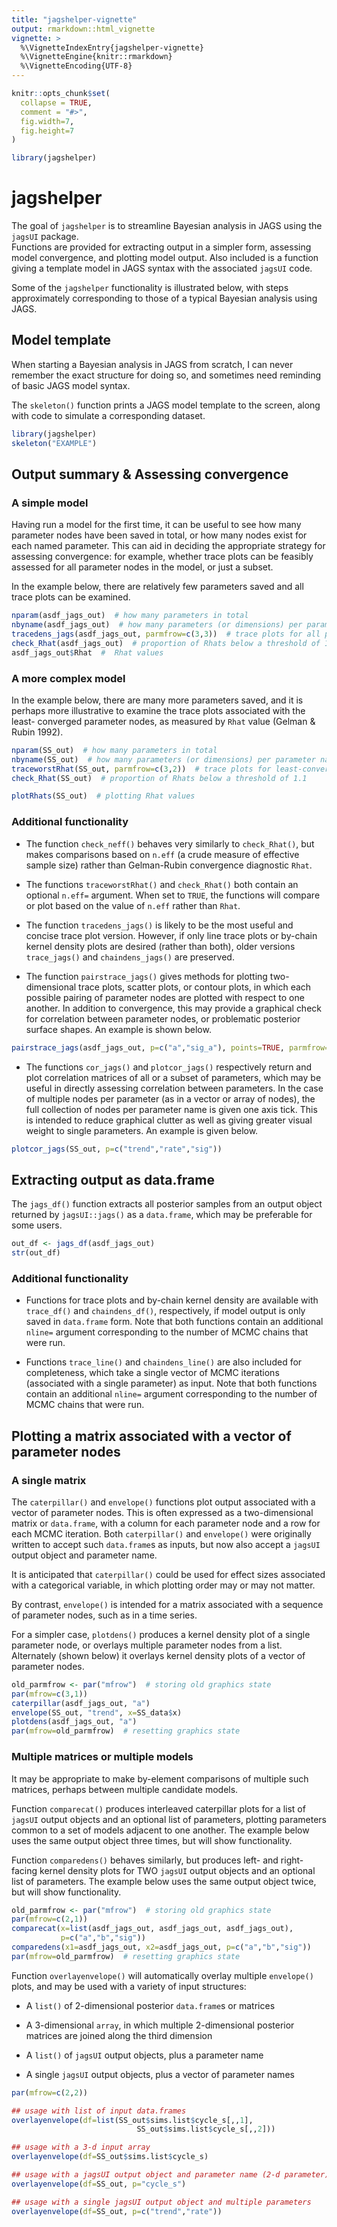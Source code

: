 ```yaml
---
title: "jagshelper-vignette"
output: rmarkdown::html_vignette
vignette: >
  %\VignetteIndexEntry{jagshelper-vignette}
  %\VignetteEngine{knitr::rmarkdown}
  %\VignetteEncoding{UTF-8}
---
```


```r
knitr::opts_chunk$set(
  collapse = TRUE,
  comment = "#>",
  fig.width=7,
  fig.height=7
)
```

```r
library(jagshelper)
```

# jagshelper

The goal of `jagshelper` is to streamline Bayesian analysis in JAGS using the `jagsUI` package.  
Functions are provided for extracting output in a simpler form, assessing model convergence,
and plotting model output.  Also included is a function giving a template model in JAGS syntax
with the associated `jagsUI` code.

Some of the `jagshelper` functionality is illustrated below, with steps approximately 
corresponding to those of a typical Bayesian analysis using JAGS.

## Model template

When starting a Bayesian analysis in JAGS from scratch, I can never remember the 
exact structure for doing so, and sometimes need reminding of basic JAGS model syntax.

The `skeleton()` function prints a JAGS model template to the screen, along with 
code to simulate a corresponding dataset.  

```r
library(jagshelper)
skeleton("EXAMPLE")
```

## Output summary & Assessing convergence

### A simple model

Having run a model for the first time, it can be useful to see how many parameter nodes
have been saved in total, or how many nodes exist for each named parameter.  This can aid in 
deciding the appropriate strategy for assessing convergence: for example, whether trace plots 
can be feasibly assessed for all parameter 
nodes in the model, or just a subset.

In the example below, there are relatively few parameters saved and all trace
plots can be examined.

```r
nparam(asdf_jags_out)  # how many parameters in total
nbyname(asdf_jags_out)  # how many parameters (or dimensions) per parameter name
tracedens_jags(asdf_jags_out, parmfrow=c(3,3))  # trace plots for all parameters
check_Rhat(asdf_jags_out)  # proportion of Rhats below a threshold of 1.1
asdf_jags_out$Rhat  #  Rhat values
```

### A more complex model

In the example below, there are many more parameters saved, and it is 
perhaps more illustrative to examine the trace plots associated with the least-
converged parameter nodes, as measured by `Rhat` value (Gelman & Rubin 1992).

```r
nparam(SS_out)  # how many parameters in total
nbyname(SS_out)  # how many parameters (or dimensions) per parameter name
traceworstRhat(SS_out, parmfrow=c(3,2))  # trace plots for least-converged nodes
check_Rhat(SS_out)  # proportion of Rhats below a threshold of 1.1
```

```r
plotRhats(SS_out)  # plotting Rhat values
```

### Additional functionality

* The function `check_neff()` behaves very similarly to `check_Rhat()`, but makes
comparisons based on `n.eff` (a crude measure of effective sample size) rather than Gelman-Rubin convergence
diagnostic `Rhat`.  

* The functions `traceworstRhat()` and `check_Rhat()` both contain
an optional `n.eff=` argument.  When set to `TRUE`, the functions will compare 
or plot based on the value of `n.eff` rather than `Rhat`.

* The function `tracedens_jags()` is likely to be the most useful and concise trace
plot version.  However, if only line trace plots or by-chain kernel density plots 
are desired (rather than both), older versions `trace_jags()` and `chaindens_jags()`
are preserved.

* The function `pairstrace_jags()` gives methods for plotting two-dimensional trace plots, 
scatter plots, or contour plots, in which each possible pairing of parameter nodes are
plotted with respect to one another.  In addition to convergence, this may provide
a graphical check for correlation between parameter nodes, or problematic posterior 
surface shapes.  An example is shown below.

```r
pairstrace_jags(asdf_jags_out, p=c("a","sig_a"), points=TRUE, parmfrow=c(3,2))
```

* The functions `cor_jags()` and `plotcor_jags()` respectively return and plot correlation
matrices of all or a subset of parameters, which may be useful in directly assessing
correlation between parameters.  In the case of multiple nodes per parameter (as
in a vector or array of nodes), the full collection of nodes per parameter name is 
given one axis tick.  This is intended to reduce graphical clutter as well as giving 
greater visual weight to single parameters.  An example is given below.

```r
plotcor_jags(SS_out, p=c("trend","rate","sig"))
```


## Extracting output as data.frame

The `jags_df()` function extracts all posterior samples from an output object returned
by `jagsUI::jags()` as a `data.frame`, which may be preferable for some users.

```r
out_df <- jags_df(asdf_jags_out)
str(out_df)
```

### Additional functionality

* Functions for trace plots and by-chain kernel density are available with `trace_df()`
and `chaindens_df()`, respectively, if model output is only saved in `data.frame`
form.  Note that both functions contain an additional `nline=` argument corresponding
to the number of MCMC chains that were run.

* Functions `trace_line()` and `chaindens_line()` are also included for completeness, 
which take a single vector of MCMC iterations (associated with a single parameter)
as input.  Note that both functions contain an additional `nline=` argument corresponding
to the number of MCMC chains that were run.

## Plotting a matrix associated with a vector of parameter nodes

### A single matrix

The `caterpillar()` and `envelope()` functions plot output associated with a vector
of parameter nodes.  This is often expressed as a two-dimensional matrix or `data.frame`,
with a column for each parameter node and a row for each MCMC iteration.  Both 
`caterpillar()` and `envelope()` were originally written to accept such `data.frame`s
as inputs, but now also accept a `jagsUI` output object and parameter name.

It is anticipated that `caterpillar()` could be used for effect sizes associated 
with a categorical variable, in which plotting order may or may not matter.

By contrast, `envelope()` is intended for a matrix associated with a sequence of 
parameter nodes, such as in a time series.

For a simpler case, `plotdens()` produces a kernel density plot of a single parameter
node, or overlays multiple parameter nodes from a list.  Alternately (shown below)
it overlays kernel density plots of a vector of parameter nodes.

```r
old_parmfrow <- par("mfrow")  # storing old graphics state
par(mfrow=c(3,1))
caterpillar(asdf_jags_out, "a")
envelope(SS_out, "trend", x=SS_data$x)
plotdens(asdf_jags_out, "a")
par(mfrow=old_parmfrow)  # resetting graphics state
```

### Multiple matrices or multiple models

It may be appropriate to make by-element comparisons of multiple such matrices, 
perhaps between multiple candidate models.

Function `comparecat()` produces interleaved caterpillar plots for a list of `jagsUI`
output objects and an optional list of parameters, plotting parameters common to 
a set of models adjacent to one another.  The example below uses the same output
object three times, but will show functionality.

Function `comparedens()` behaves similarly, but produces left- and right-facing 
kernel density plots for TWO `jagsUI` output objects and an optional list of parameters.
The example below uses the same output object twice, but will show functionality.

```r
old_parmfrow <- par("mfrow")  # storing old graphics state
par(mfrow=c(2,1))
comparecat(x=list(asdf_jags_out, asdf_jags_out, asdf_jags_out),
           p=c("a","b","sig"))
comparedens(x1=asdf_jags_out, x2=asdf_jags_out, p=c("a","b","sig"))
par(mfrow=old_parmfrow)  # resetting graphics state
```

Function `overlayenvelope()` will automatically overlay multiple `envelope()` plots,
and may be used with a variety of input structures:

* A `list()` of 2-dimensional posterior `data.frame`s or matrices

* A 3-dimensional `array`, in which multiple 2-dimensional posterior matrices 
are joined along the third dimension

* A `list()` of `jagsUI` output objects, plus a parameter name

* A single `jagsUI` output objects, plus a vector of parameter names

```r
par(mfrow=c(2,2))

## usage with list of input data.frames
overlayenvelope(df=list(SS_out$sims.list$cycle_s[,,1],
                            SS_out$sims.list$cycle_s[,,2]))

## usage with a 3-d input array
overlayenvelope(df=SS_out$sims.list$cycle_s)

## usage with a jagsUI output object and parameter name (2-d parameter)
overlayenvelope(df=SS_out, p="cycle_s")

## usage with a single jagsUI output object and multiple parameters
overlayenvelope(df=SS_out, p=c("trend","rate"))
```
